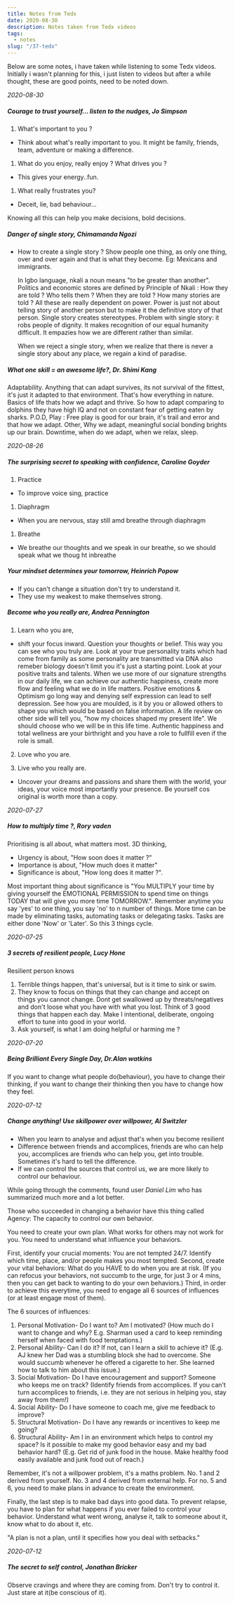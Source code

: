 ```yaml
---
title: Notes from Tedx
date: 2020-08-30
description: Notes taken from Tedx videos
tags:
  - notes
slug: "/37-tedx"
---
```


Below are some notes, i have taken while listening to some Tedx videos. Initially i wasn't planning for this, i just listen to videos but after a while thought, these are good points, need to be noted down.

*2020-08-30*        

##### Courage to trust yourself... listen to the nudges, Jo Simpson
1. What's important to you ? 
  - Think about what's really important to you. It might be family, friends, team, adventure or making a difference. 

1. What do you enjoy, really enjoy ? What drives you ? 
  - This gives your energy..fun. 

1. What really frustrates you? 
  - Deceit, lie, bad behaviour...

Knowing all this can help you make decisions, bold decisions. 

##### Danger of single story, Chimamanda Ngozi
* How to create a single story ? 
  Show people one thing, as only one thing, over and over again and that is what they become. Eg: Mexicans and immigrants. 

  In Igbo language, nkali a noun means "to be greater than another". Politics and economic stores are defined by  Principle of Nkali : How they are told ? Who tells them ?  When they are told ? How many stories are told ? All these are really dependent on power. Power is just not about telling story of another  person but to make it the definitive story of that person. Single story creates stereotypes. Problem with single story: it robs people of dignity. It makes recognition of our equal humanity difficult. It empazies how we are different rather than similar. 

  When we reject a single story, when we realize that there is never a single story about any place, we regain a kind of paradise.

##### What one skill = an awesome life?, Dr. Shimi Kang

  Adaptability. Anything that can adapt survives, its not survival of the fittest, it's just it adapted to that environment. That's how everything in nature. Basics of life thats how we adapt and thrive. So how to adapt comparing to dolphins they have high IQ and not on constant fear of getting eaten by sharks. P.O.D, Play : Free play is good for our brain, it's trail and error and that how we adapt. Other, Why we adapt, meaningful social bonding brights up our brain. Downtime, when do we adapt, when we relax, sleep. 

*2020-08-26*

##### The surprising secret to speaking with confidence, Caroline Goyder
1. Practice 
  * To improve voice sing, practice  
1. Diaphragm 
  * When you are nervous, stay still amd breathe through diaphragm
1. Breathe 
  * We breathe our thoughts and we speak in our breathe, so we should speak what we thoug ht inbreathe 

##### Your mindset determines your tomorrow, Heinrich Popow
* If you can't change a situation don't try to understand it. 
* They use my weakest to make themselves strong.  

##### Become who you really are, Andrea Pennington
1. Learn who you are, 
  * shift your focus inward. Question your thoughts or belief. This way you can see who you truly are. Look at your true personality traits which had come from family as some personality are transmitted via DNA also remeber biology doesn't limit you it's just a starting point. Look at your positive traits and talents. When we use more of our signature strengths in our daily life, we can achieve our authentic happiness, create more flow and feeling what we do in life matters. Positive emotions & Optimism go long way and denying self expression can lead to self depression. See how you are moulded, is it by you or allowed others to shape you which would be based on false information. A life review on other side will tell you, "how my choices shaped my present life". We should choose who we will be in this life time. Authentic happiness and total wellness are your birthright and you have a role to fullfill even if the role is small. 

2. Love who you are. 

3. Live who you really are. 
  * Uncover your dreams and passions and share them with the world, your ideas, your voice most importantly your presence. Be yourself cos original is worth more than a copy.

*2020-07-27*

##### How to multiply time ?, Rory vaden
Prioritising is all about, what matters most. 3D thinking, 
* Urgency is about, "How soon does it matter ?"
* Importance is about, "How much does it matter"
* Significance is about, "How long does it matter ?". 

Most important thing about significance is "You MULTIPLY your time by giving yourself the EMOTIONAL PERMISSION to spend time on things TODAY that will give you more time TOMORROW.". Remember anytime you say 'yes' to one thing, you say 'no' to n number of things. More time can be made by eliminating tasks, automating tasks or delegating tasks. Tasks are either done 'Now' or 'Later'. So this 3 things cycle.

*2020-07-25*

##### 3 secrets of resilient people, Lucy Hone
Resilient person knows 
1. Terrible things happen, that's universal, but is it time to sink or swim.  
1. They know to focus on things that they can change and accept on things you cannot change. Dont get swallowed up by threats/negatives and don't loose what you have with what you lost. Think of 3 good things that happen each day. Make I intentional, deliberate, ongoing effort to tune into good in your world. 
1. Ask yourself, is what I am doing helpful or harming me ?

*2020-07-20*

##### Being Brilliant Every Single Day, Dr.Alan watkins
If you want to change what people do(behaviour), you have to change their thinking, if you want to change their thinking then you have to change how they feel.

*2020-07-12*

##### Change anything! Use skillpower over willpower, Al Switzler
* When you learn to analyse and adjust that's when you become resilient
* Difference between friends and accomplices, friends are who can help you, accomplices are friends who can help you, get into trouble. Sometimes it's hard to tell the difference. 
* If we can control the sources that control us, we are more likely to control our behaviour.

While going through the comments, found user *Daniel Lim* who has summarized much more and a lot better. 

Those who succeeded in changing a behavior have this thing called Agency: The capacity to control our own behavior.

You need to create your own plan. What works for others may not work for you. You need to understand what influence your behaviors.

First, identify your crucial moments: You are not tempted 24/7. Identify which time, place, and/or people makes you most tempted.
Second, create your vital behaviors: What do you HAVE to do when you are at risk. (If you can refocus your behaviors, not succumb to the urge, for just 3 or 4 mins, then you can get back to wanting to do your own behaviors.)
Third, in order to achieve this everytime, you need to engage all 6 sources of influences (or at least engage most of them).

The 6 sources of influences:
1.	Personal Motivation- Do I want to? Am I motivated? (How much do I want to change and why? E.g. Sharman used a card to keep reminding herself when faced with food temptations.)
2.	Personal Ability- Can I do it? If not, can I learn a skill to achieve it? (E.g. AJ knew her Dad was a stumbling block she had to overcome. She would succumb whenever he offered a cigarette to her. She learned how to talk to him about this issue.)
3.	Social Motivation- Do I have encouragement and support? Someone who keeps me on track? (Identify friends from accomplices. If you can’t turn accomplices to friends, i.e. they are not serious in helping you, stay away from them!)
4.	Social Ability- Do I have someone to coach me, give me feedback to improve?
5.	Structural Motivation- Do I have any rewards or incentives to keep me going?
6.	Structural Ability- Am I in an environment which helps to control my space? Is it possible to make my good behavior easy and my bad behavior hard? (E.g. Get rid of junk food in the house. Make healthy food easily available and junk food out of reach.)

Remember, it's not a willpower problem, it's a maths problem. No. 1 and 2 derived from yourself. No. 3 and 4 derived from external help. For no. 5 and 6, you need to make plans in advance to create the environment.

Finally, the last step is to make bad days into good data. To prevent relapse, you have to plan for what happens if you ever failed to control your behavior. Understand what went wrong, analyse it, talk to someone about it, know what to do about it, etc.

"A plan is not a plan, until it specifies how you deal with setbacks."

*2020-07-12* 

##### The secret to self control, Jonathan Bricker
Observe cravings and where they are coming from. Don't try to control it. Just stare at it(be conscious of it). 

